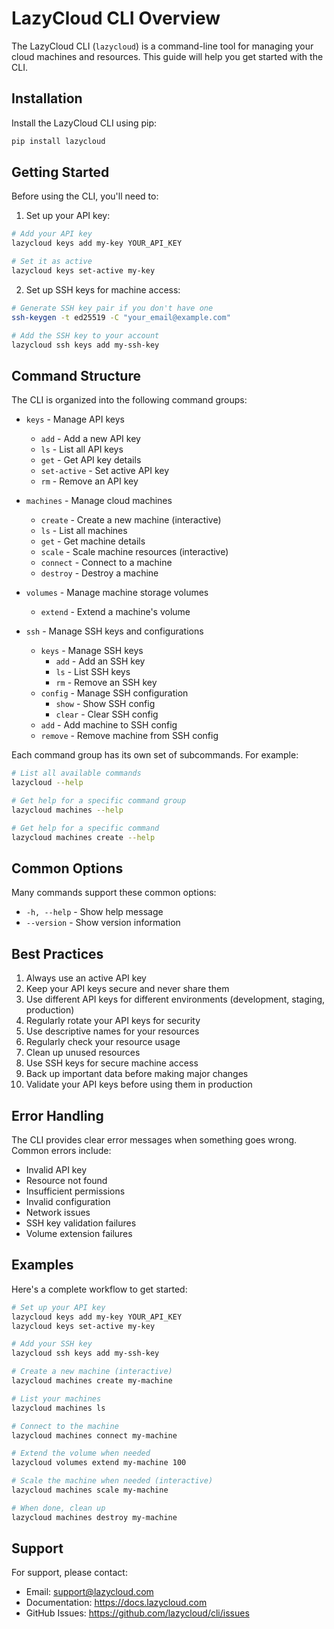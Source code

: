 # LazyCloud CLI Overview

The LazyCloud CLI (`lazycloud`) is a command-line tool for managing your cloud machines and resources. This guide will help you get started with the CLI.

## Installation

Install the LazyCloud CLI using pip:

```bash
pip install lazycloud
```

## Getting Started

Before using the CLI, you'll need to:

1. Set up your API key:
```bash
# Add your API key
lazycloud keys add my-key YOUR_API_KEY

# Set it as active
lazycloud keys set-active my-key
```

2. Set up SSH keys for machine access:
```bash
# Generate SSH key pair if you don't have one
ssh-keygen -t ed25519 -C "your_email@example.com"

# Add the SSH key to your account
lazycloud ssh keys add my-ssh-key
```

## Command Structure

The CLI is organized into the following command groups:

- `keys` - Manage API keys
  - `add` - Add a new API key
  - `ls` - List all API keys
  - `get` - Get API key details
  - `set-active` - Set active API key
  - `rm` - Remove an API key

- `machines` - Manage cloud machines
  - `create` - Create a new machine (interactive)
  - `ls` - List all machines
  - `get` - Get machine details
  - `scale` - Scale machine resources (interactive)
  - `connect` - Connect to a machine
  - `destroy` - Destroy a machine

- `volumes` - Manage machine storage volumes
  - `extend` - Extend a machine's volume

- `ssh` - Manage SSH keys and configurations
  - `keys` - Manage SSH keys
    - `add` - Add an SSH key
    - `ls` - List SSH keys
    - `rm` - Remove an SSH key
  - `config` - Manage SSH configuration
    - `show` - Show SSH config
    - `clear` - Clear SSH config
  - `add` - Add machine to SSH config
  - `remove` - Remove machine from SSH config

Each command group has its own set of subcommands. For example:

```bash
# List all available commands
lazycloud --help

# Get help for a specific command group
lazycloud machines --help

# Get help for a specific command
lazycloud machines create --help
```

## Common Options

Many commands support these common options:

- `-h, --help` - Show help message
- `--version` - Show version information

## Best Practices

1. Always use an active API key
2. Keep your API keys secure and never share them
3. Use different API keys for different environments (development, staging, production)
4. Regularly rotate your API keys for security
5. Use descriptive names for your resources
6. Regularly check your resource usage
7. Clean up unused resources
8. Use SSH keys for secure machine access
9. Back up important data before making major changes
10. Validate your API keys before using them in production

## Error Handling

The CLI provides clear error messages when something goes wrong. Common errors include:

- Invalid API key
- Resource not found
- Insufficient permissions
- Invalid configuration
- Network issues
- SSH key validation failures
- Volume extension failures

## Examples

Here's a complete workflow to get started:

```bash
# Set up your API key
lazycloud keys add my-key YOUR_API_KEY
lazycloud keys set-active my-key

# Add your SSH key
lazycloud ssh keys add my-ssh-key

# Create a new machine (interactive)
lazycloud machines create my-machine

# List your machines
lazycloud machines ls

# Connect to the machine
lazycloud machines connect my-machine

# Extend the volume when needed
lazycloud volumes extend my-machine 100

# Scale the machine when needed (interactive)
lazycloud machines scale my-machine

# When done, clean up
lazycloud machines destroy my-machine
```

## Support

For support, please contact:
- Email: support@lazycloud.com
- Documentation: https://docs.lazycloud.com
- GitHub Issues: https://github.com/lazycloud/cli/issues
